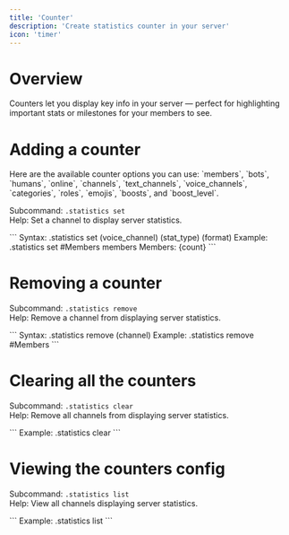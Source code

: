 ---
title: 'Counter'
description: 'Create statistics counter in your server'
icon: 'timer'
---

# Overview
Counters let you display key info in your server — perfect for highlighting important stats or milestones for your members to see.

# Adding a counter

<Info>
Here are the available counter options you can use:
`members`, `bots`, `humans`, `online`, `channels`,
`text_channels`, `voice_channels`, `categories`,
`roles`, `emojis`, `boosts`, and `boost_level`.
</Info>


Subcommand: `.statistics set` <br />
Help: Set a channel to display server statistics. <br />

<Tabs>
    <Tab title="Usage">
       ```
       Syntax: .statistics set (voice_channel) (stat_type) (format)
       Example: .statistics set #Members members Members: {count}
       ```
    </Tab>
</Tabs>

# Removing a counter

Subcommand: `.statistics remove` <br />
Help: Remove a channel from displaying server statistics. <br />

<Tabs>
    <Tab title="Usage">
       ```
       Syntax: .statistics remove (channel)
       Example: .statistics remove #Members
       ```
    </Tab>
</Tabs>

# Clearing all the counters

Subcommand: `.statistics clear` <br />
Help: Remove all channels from displaying server statistics. <br />

<Tabs>
    <Tab title="Usage">
       ```
       Example: .statistics clear
       ```
    </Tab>
</Tabs>

# Viewing the counters config
Subcommand: `.statistics list` <br />
Help: View all channels displaying server statistics. <br />


<Tabs>
    <Tab title="Usage">
       ```
       Example: .statistics list
       ```
    </Tab>
</Tabs>